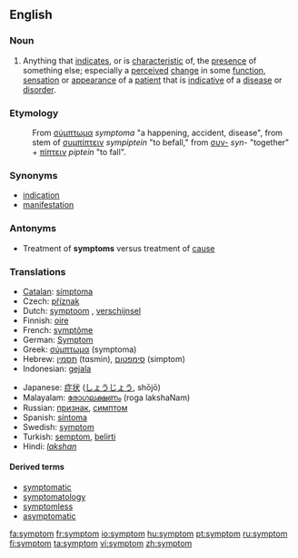 ==English==

===Noun===
{{en-noun}}

# Anything that [[indicate]]s, or is [[characteristic]] of,  the [[presence]] of something else; especially a [[perceived]] [[change]] in some [[function]], [[sensation]] or [[appearance]] of a [[patient]] that is [[indicative]] of a [[disease]] or [[disorder]].

===Etymology===
:From {{Gr.}} [[σύμπτωμα]] ''symptoma'' "a happening, accident, disease", from stem of [[συμπίπτειν]] ''sympiptein'' "to befall," from [[συν-]] ''syn-'' "together" + [[πίπτειν]] ''piptein'' "to fall".

===Synonyms===
* [[indication]]
* [[manifestation]]

===Antonyms===
* Treatment of '''symptoms''' versus treatment of [[cause]]

{{rfc-level|Translations at L3+}}

===Translations===
{{top}}
*[[Catalan]]: [[símptoma]] {{m}}
*Czech: [[příznak]] {{m}}
*Dutch: [[symptoom]] {{n}}, [[verschijnsel]] {{n}}
*Finnish: [[oire]]
*French: [[symptôme]] {{m}}
*German: [[Symptom]] {{n}}
*Greek: [[σύμπτωμα]] (symptoma) {{n}}
*Hebrew: [[תסמין]] (tɑsmin), [[סימפטום]] (simptom)
*Indonesian: [[gejala]]
{{mid}}
*Japanese: [[症状]] ([[しょうじょう]], shōjō)
*Malayalam: [[രോഗലക്ഷണം]] (roga lakshaNam)
*Russian: [[признак]], [[симптом]]
*Spanish: [[síntoma]] {{m}}
*Swedish: [[symptom]]
*Turkish: [[semptom]], [[belirti]]
*Hindi: [[lakshan|''lakshan'']]
{{bottom}}

====Derived terms====
* [[symptomatic]]
* [[symptomatology]]
* [[symptomless]]
* [[asymptomatic]]

[[fa:symptom]]
[[fr:symptom]]
[[io:symptom]]
[[hu:symptom]]
[[pt:symptom]]
[[ru:symptom]]
[[fi:symptom]]
[[ta:symptom]]
[[vi:symptom]]
[[zh:symptom]]